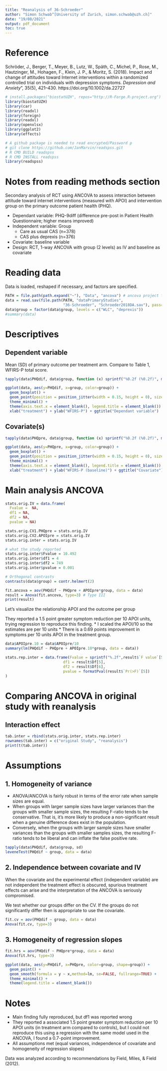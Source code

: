 ```yaml
---
title: "Reanalysis of 36-Schroeder"
author: "Simon Schwab^[University of Zurich, simon.schwab@uzh.ch]"
date: "19/08/2021"
output: pdf_document
toc: true
---
```


# Reference
Schröder, J., Berger, T., Meyer, B., Lutz, W., Späth, C., Michel, P., Rose, M., Hautzinger, M., Hohagen, F., Klein, J. P., & Moritz, S. (2018). Impact and change of attitudes toward Internet interventions within a randomized controlled trial on individuals with depression symptoms. *Depression and Anxiety*", 35(5), 421–430. https://doi.org/10.1002/da.22727

```r
# install.packages("biostatUZH", repos="http://R-Forge.R-project.org")
library(biostatUZH)
library(car)
library(readxl)
library(foreign)
library(readxl)
library(openxlsx)
library(ggplot2)
library(effects)

# A github package is needed to read encrypted/Password p
# git clone https://github.com/JanMarvin/readspss.git
# R CMD BUILD readspss
# R CMD INSTALL readspss
library(readspss)
```

# Notes from reading methods section
Secondary analysis of RCT using ANCOVA to assess interaction between attitude toward internet interventions (measured with APOI) and intervention group on the primary outcome patient health (PHQ).

* Dependant variable: PHQ-9diff (difference pre-post in Patient Health Questionnaire; higher means improved)
* Independent variable: Group
  * Care as usual CAS (n=378)
  * CAS plus deprexis (n=376)
* Covariate: baseline variable
* Design: RCT, 1-way ANCOVA with group (2 levels) as IV and baseline as covariate

# Reading data
Data is loaded, reshaped if necessary, and factors are specified.
```r
PATH = file.path(path.expand("~"), "Data", "ancova") # ancova project folder
data = read.sav(file.path(PATH, "dataPrimaryStudies",
                          "36-Schroeder", "Schroeder2018DA.sav"), pass="HH2020")
data$group = factor(data$group, levels = c("WLC", "deprexis"))
#summary(data)
```

# Descriptives
## Dependent variable
Mean (SD) of primary outcome per treatment arm. Compare to Table 1, WFIRS-P total score.
```r
tapply(data$PHQdif, data$group, function (x) sprintf("%0.2f (%0.2f)", mean(x), sd(x)))
```

```r
ggplot(data, aes(y=PHQdif, x=group, color=group)) +
  geom_boxplot() +
  geom_point(position = position_jitter(width = 0.15, height = 0), size=0.5) +
  theme_minimal() +
  theme(axis.text.x = element_blank(), legend.title = element_blank()) +
  xlab("treatment") + ylab("WFIRS-P") + ggtitle("Dependant variable")
```

## Covariate(s)
```r
tapply(data$PHQpre, data$group, function (x) sprintf("%0.2f (%0.2f)", mean(x), sd(x)))
```

```r
ggplot(data, aes(y=PHQpre, x=group, color=group)) +
  geom_boxplot() +
  geom_point(position = position_jitter(width = 0.15, height = 0), size=0.5) +
  theme_minimal() +
  theme(axis.text.x = element_blank(), legend.title = element_blank()) +
  xlab("treatment") + ylab("WFIRS-P (baseline)") + ggtitle("Covariate")
```

# Main analysis ANCOVA
```r
stats.orig.IV = data.frame(
  Fvalue =  NA,
  df1 = NA,
  df2 = NA,
  pvalue = NA)

stats.orig.CV1.PHQpre = stats.orig.IV
stats.orig.CV2.APOIpre = stats.orig.IV
stats.orig.inter = stats.orig.IV

# what the study reported
stats.orig.inter$Fvalue = 10.492
stats.orig.inter$df1 = 4
stats.orig.inter$df2 = 749
stats.orig.inter$pvalue = 0.001
```

```r
# Orthogonal contrasts
contrasts(data$group) = contr.helmert(2) 

fit.ancova = aov(PHQdif ~ PHQpre + APOIpre*group, data = data)
result = Anova(fit.ancova, type=3) # Type III
print(result)
```

Let's visualize the relationship APOI and the outcome per group



They reported a 1.5 point greater symptom reduction per 10 APOI units, trying regression to reproduce this finding.
 * I scaled the APOI/10 so the estimates are per 10 units
 * There is a 0.69 points improvement in symptoms per 10 units APOI in the treatment group.
```r
data$APOIpre.10 = data$APOIpre/10
summary(lm(PHQdif ~ PHQpre + APOIpre.10*group, data = data))
```


```r
stats.rep.inter = data.frame(Fvalue = sprintf("%.2f",result$`F value`[5]),
                          df1 = result$Df[5],
                          df2 = result$Df[6],
                          pvalue = formatPval(result$`Pr(>F)`[5])
)
```

# Comparing ANCOVA in original study with reanalysis
## Interaction effect
```r
tab.inter = rbind(stats.orig.inter, stats.rep.inter)
rownames(tab.inter) = c("original Study", "reanalysis")
print(t(tab.inter))
```

# Assumptions
## 1.  Homogeneity of variance
* ANOVA/ANCOVA is fairly robust in terms of the error rate when sample sizes are equal.
* When groups with larger sample sizes have larger variances than the groups with smaller sample sizes, the resulting F-ratio tends to be conservative. That is, it's more likely to produce a non-significant result when a genuine difference does exist in the population.
* Conversely, when the groups with larger sample sizes have smaller variances than the groups with smaller samples sizes, the resulting F-ratio tends to be liberal and can inflate the false positive rate.
```r
tapply(data$PHQdif, data$group, sd)
leveneTest(PHQdif ~ group, data = data)
```


## 2.  Independence between covariate and IV
When the covariate and the experimental effect (independent variable) are not independent the treatment effect is obscured, spurious treatment effects can arise and the interpretation of the ANCOVA is seriously compromised.

We test whether our groups differ on the CV. If the groups do not significantly differ then is appropriate to use the covariate.
```r
fit.cv = aov(PHQdif ~ group, data = data) 
Anova(fit.cv, type=3)
```


## 3. Homogeneity of regression slopes
```r
fit.hrs = aov(PHQdif ~ PHQpre*group, data = data)
Anova(fit.hrs, type=3)
```

```r
ggplot(data, aes(y=PHQdif, x=PHQpre, color=group, shape=group)) +
  geom_point() +
  geom_smooth(formula = y ~ x,method=lm, se=FALSE, fullrange=TRUE) +
  theme_minimal() +
  theme(legend.title = element_blank())
```

# Notes

* Main finding fully reproduced, but df1 was reported wrong
* They reported a associated 1.5 point greater symptom reduction per 10 APOI units (in treatment arm compared to controls), but I could not reproduce this using a regression with the same model used in the ANCOVA, I found a 0.7-point improvement.
* All assumptions met (equal variances, independence of covariate and homogeneity of regression slopes)

Data was analyzed according to recommendations by Field, Miles, & Field (2012).